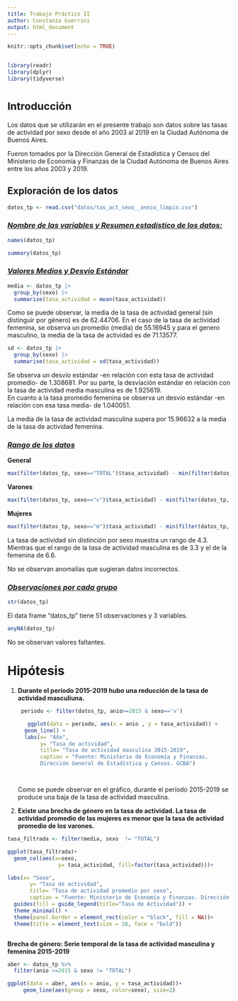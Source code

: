 ```yaml
---
title: Trabajo Práctico II
author: Constanza Guerrini
output: html_document
---
```


```r
knitr::opts_chunk$set(echo = TRUE)


library(readr)
library(dplyr)
library(tidyverse)


```

# ^Introducción^

Los datos que se utilizarán en el presente trabajo son datos sobre las tasas de actividad por sexo desde el año 2003 al 2019 en la Ciudad Autónoma de Buenos Aires.

Fueron tomados por la Dirección General de Estadística y Censos del Ministerio de Economía y Finanzas de la Ciudad Autónoma de Buenos Aires entre los años 2003 y 2019.

## Exploración de los datos

```r

datos_tp <- read.csv("datos/tas_act_sexo__annio_limpio.csv")


```

### [***Nombre de las variables y Resumen estadístico de los datos:***]{.underline}

```r

names(datos_tp)

```

```r

summary(datos_tp)

```

### [***Valores Medios y Desvío Estándar***]{.underline}

```r
media <- datos_tp |> 
  group_by(sexo) |> 
  summarise(tasa_actividad = mean(tasa_actividad))

```

Como se puede observar, la media de la tasa de actividad general (sin distinguir por género) es de 62.44706. En el caso de la tasa de actividad femenina, se observa un promedio (media) de 55.16945 y para el genero masculino, la media de la tasa de actividad es de 71.13577.

```r
sd <- datos_tp |> 
  group_by(sexo) |> 
  summarise(tasa_actividad = sd(tasa_actividad))
```

Se observa un desvío estándar -en relación con esta tasa de actividad promedio- de 1.308681. Por su parte, la desviación estándar en relación con la tasa de actividad media masculina es de 1.925619.\
En cuanto a la tasa promedio femenina se observa un desvío estándar -en relación con esa tasa media- de 1.040051.

La media de la tasa de actividad masculina supera por 15.96632 a la media de la tasa de actividad femenina.

### [***Rango de los datos***]{.underline}

**General**

```r

max(filter(datos_tp, sexo=="TOTAL")$tasa_actividad) - min(filter(datos_tp, sexo=="TOTAL")$tasa_actividad)


```

**Varones**

```r

max(filter(datos_tp, sexo=="v")$tasa_actividad) - min(filter(datos_tp, sexo=="v")$tasa_actividad)
```

**Mujeres**

```r

max(filter(datos_tp, sexo=="m")$tasa_actividad) - min(filter(datos_tp, sexo=="m")$tasa_actividad)

```

La tasa de actividad sin distinción por sexo muestra un rango de 4.3. Mientras que el rango de la tasa de actividad masculina es de 3.3 y el de la femenina de 6.6.

No se observan anomalías que sugieran datos incorrectos.

### [***Observaciones por cada grupo***]{.underline}

```r

str(datos_tp)

```

El data frame "datos_tp" tiene 51 observaciones y 3 variables.

```r
anyNA(datos_tp)
```

No se observan valores faltantes.

# Hipótesis

1.  **Durante el período 2015-2019 hubo una reducción de la tasa de actividad masculiuna.**

    ```r
     periodo <- filter(datos_tp, anio>=2015 & sexo=='v') 
     
       ggplot(data = periodo, aes(x = anio , y = tasa_actividad)) +
      geom_line() +
      labs(x= "Año",
           y= "Tasa de actividad",
           title= "Tasa de actividad masculina 2015-2019",
           caption = "Fuente: Ministerio de Economía y Finanzas. 
           Dirección General de Estadística y Censos. GCBA") 




    ```

    Como se puede observar en el gráfico, durante el período 2015-2019 se produce una baja de la tasa de actividad masculina.

2.  **Existe una brecha de género en la tasa de actividad. La tasa de actividad promedio de las mujeres es menor que la tasa de actividad promedio de los varones.**

```r

tasa_filtrada <- filter(media, sexo  != "TOTAL")

ggplot(tasa_filtrada)+
  geom_col(aes(x=sexo,
                y= tasa_actividad, fill=factor(tasa_actividad)))+

labs(x= "Sexo",
       y= "Tasa de actividad",
       title= "Tasa de actividad promedio por sexo",
       caption = "Fuente: Ministerio de Economía y Finanzas. Dirección Gral. de Estadística y Censos.GCBA") +
  guides(fill = guide_legend(title="Tasa de Actividad")) +
  theme_minimal() +
  theme(panel.border = element_rect(color = "black", fill = NA))+
  theme(title = element_text(size = 10, face = "bold"))



```

**Brecha de género: Serie temporal de la tasa de actividad masculina y femenina 2015-2019**

```r
aber <- datos_tp %>% 
  filter(anio >=2015 & sexo != "TOTAL")

ggplot(data = aber, aes(x = anio, y = tasa_actividad))+
     geom_line(aes(group = sexo, color=sexo), size=2) 


```
